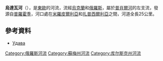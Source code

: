'''烏達瓦河'''（{{lang-ru|Удава}}），是[[東歐|東歐]]的河流，流經[[烏克蘭|烏克蘭]]和[[俄羅斯|俄羅斯]]，屬於[[普肖爾河|普肖爾河]]的左支流，發源自[[普羅霍季_(克拉斯諾皮利亞區)|普羅霍季]]，河口處在[[米羅皮爾利亞_(克拉斯諾皮利亞區)|米羅皮爾利亞]]和[[扎普西爾利亞_(克拉斯諾皮利亞區)|扎普西爾利亞]]之間，河道全長25公里。

==參考資料==
* [http://www.menr.gov.ua/media/files/4Pasport2008_sumy.doc Удава]{{dead link|date=2018年1月 |bot=InternetArchiveBot |fix-attempted=yes }}

{{DEFAULTSORT:Удава (притока Псла)}}
[[Category:俄羅斯河流|Category:俄羅斯河流]]
[[Category:蘇梅州河流|Category:蘇梅州河流]]
[[Category:库尔斯克州河流|Category:库尔斯克州河流]]


{{Ukraine-river-stub}}
{{Russia-geo-stub}}
